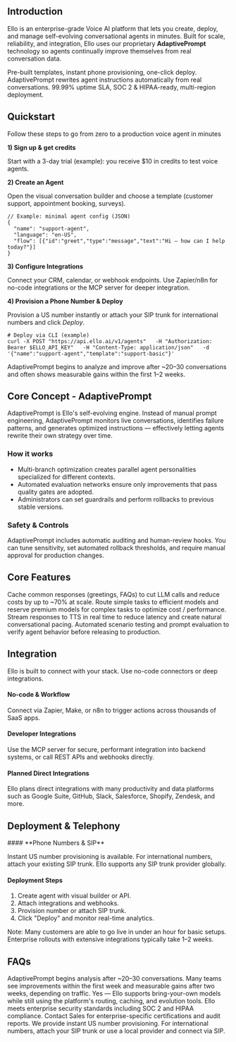 ## Introduction

Ello is an enterprise-grade Voice AI platform that lets you create, deploy, and manage self-evolving conversational agents in minutes. Built for scale, reliability, and integration, Ello uses our proprietary **AdaptivePrompt** technology so agents continually improve themselves from real conversation data.

<Columns cols={3}>
  <Card title="Deploy in minutes">
    Pre-built templates, instant phone provisioning, one-click deploy.
  </Card>
  <Card title="Self-Evolving Agents" horizontal>
    AdaptivePrompt rewrites agent instructions automatically from real  conversations.
  </Card>
  <Card title="Enterprise Ready" horizontal>
    99.99% uptime SLA, SOC 2 & HIPAA-ready, multi-region deployment.
  </Card>
</Columns>


## Quickstart

<Card>
  Follow these steps to go from zero to a production voice agent in minutes

  **1) Sign up & get credits**

  Start with a 3-day trial (example): you receive \$10 in credits to test voice agents.

  **2) Create an Agent**

  Open the visual conversation builder and choose a template (customer support, appointment booking, surveys).

  ```
  // Example: minimal agent config (JSON)
  {
    "name": "support-agent",
    "language": "en-US",
    "flow": [{"id":"greet","type":"message","text":"Hi — how can I help today?"}]
  }
  ```

  **3) Configure Integrations**

  Connect your CRM, calendar, or webhook endpoints. Use Zapier/n8n for no-code integrations or the MCP server for deeper integration.

  **4) Provision a Phone Number & Deploy**

  Provision a US number instantly or attach your SIP trunk for international numbers and click _Deploy_.

  ```
  # Deploy via CLI (example)
  curl -X POST "https://api.ello.ai/v1/agents"   -H "Authorization: Bearer $ELLO_API_KEY"   -H "Content-Type: application/json"   -d '{"name":"support-agent","template":"support-basic"}'
  ```

  <Tip>
    AdaptivePrompt begins to analyze and improve after ~20–30 conversations and often shows measurable gains within the first 1–2 weeks.
  </Tip>
</Card>

## Core Concept - AdaptivePrompt

<Card>
  AdaptivePrompt is Ello's self-evolving engine. Instead of manual prompt engineering, AdaptivePrompt monitors live conversations, identifies failure patterns, and generates optimized instructions — effectively letting agents rewrite their own strategy over time.

  ### **How it works**

  - Multi-branch optimization creates parallel agent personalities specialized for different contexts.
  - Automated evaluation networks ensure only improvements that pass quality gates are adopted.
  - Administrators can set guardrails and perform rollbacks to previous stable versions.

  ### **Safety & Controls**

  AdaptivePrompt includes automatic auditing and human-review hooks. You can tune sensitivity, set automated rollback thresholds, and require manual approval for production changes.
</Card>


## Core Features

<Card>
  <Columns cols={2}>
    <Card title="Smart Caching">
      Cache common responses (greetings, FAQs) to cut LLM calls and reduce costs by up to ~70% at scale.
    </Card>
    <Card title="Model Switching">
      Route simple tasks to efficient models and reserve premium models for complex tasks to optimize cost / performance.
    </Card>
    <Card title="StreamFlow">
      Stream responses to TTS in real time to reduce latency and create natural conversational pacing.
    </Card>
    <Card title="AutoTest">
      Automated scenario testing and prompt evaluation to verify agent behavior before releasing to production.
    </Card>
  </Columns>
</Card>


## Integration

<Card>
  Ello is built to connect with your stack. Use no-code connectors or deep integrations.

  #### **No-code & Workflow**

  Connect via Zapier, Make, or n8n to trigger actions across thousands of SaaS apps.

  #### **Developer Integrations**

  Use the MCP server for secure, performant integration into backend systems, or call REST APIs and webhooks directly.

  #### **Planned Direct Integrations**

  Ello plans direct integrations with many productivity and data platforms such as Google Suite, GitHub, Slack, Salesforce, Shopify, Zendesk, and more.
</Card>

## Deployment & Telephony

<Card>
  #### **Phone Numbers & SIP**

  Instant US number provisioning is available. For international numbers, attach your existing SIP trunk. Ello supports any SIP trunk provider globally.

  #### **Deployment Steps**

  1. Create agent with visual builder or API.
  2. Attach integrations and webhooks.
  3. Provision number or attach SIP trunk.
  4. Click "Deploy" and monitor real-time analytics.

  <Note>
    Note: Many customers are able to go live in under an hour for basic setups. Enterprise rollouts with extensive integrations typically take 1–2 weeks.
  </Note>
</Card>


## FAQs

<AccordionGroup>
  <Accordion title="How fast does AdaptivePrompt improve?">
    AdaptivePrompt begins analysis after ~20–30 conversations. Many teams see improvements within the first week and measurable gains after two weeks, depending on traffic.
  </Accordion>
  <Accordion title="Can I use my own models?">
    Yes — Ello supports bring-your-own models while still using the platform's routing, caching, and evolution tools.
  </Accordion>
  <Accordion title="Is Ello secure and compliant?">
    Ello meets enterprise security standards including SOC 2 and HIPAA compliance. Contact Sales for enterprise-specific certifications and audit reports.
  </Accordion>
  <Accordion title="How do I provision numbers for global calls?">
    We provide instant US number provisioning. For international numbers, attach your SIP trunk or use a local provider and connect via SIP.
  </Accordion>
</AccordionGroup>